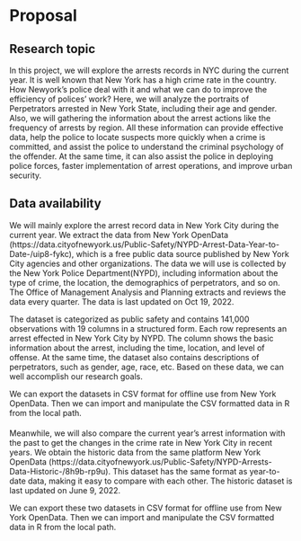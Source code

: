# Proposal

## Research topic
In this project, we will explore the arrests records in NYC during the current year. It is well known that New York has a high crime rate in the country. How Newyork's police deal with it and what we can do to improve the efficiency of polices' work? Here, we will analyze the portraits of Perpetrators arrested in New York State, including their age and gender. Also, we will gathering the information about the arrest actions like the frequency of arrests by region. All these information can provide effective data, help the police to locate suspects more quickly when a crime is committed, and assist the police to understand the criminal psychology of the offender. At the same time, it can also assist the police in deploying police forces, faster implementation of arrest operations, and improve urban security.



## Data availability
We will mainly explore the arrest record data in New York City during the current year. We extract the data from New York OpenData (https://data.cityofnewyork.us/Public-Safety/NYPD-Arrest-Data-Year-to-Date-/uip8-fykc), which is a free public data source published by New York City agencies and other organizations. The data we will use is collected by the New York Police Department(NYPD), including information about the type of crime, the location, the demographics of perpetrators, and so on. The Office of Management Analysis and Planning extracts and reviews the data every quarter. The data is last updated on Oct 19, 2022. 

The dataset is categorized as public safety and contains 141,000 observations with 19 columns in a structured form. Each row represents an arrest effected in New York City by NYPD. The column shows the basic information about the arrest, including the time, location, and level of offense. At the same time, the dataset also contains descriptions of perpetrators, such as gender, age, race, etc. Based on these data, we can well accomplish our research goals.

We can export the datasets in CSV format for offline use from New York OpenData. Then we can import and manipulate the CSV formatted data in R from the local path.






####
Meanwhile, we will also compare the current year's arrest information with the past to get the changes in the crime rate in New York City in recent years. We obtain the historic data from the same platform New York OpenData  (https://data.cityofnewyork.us/Public-Safety/NYPD-Arrests-Data-Historic-/8h9b-rp9u). This dataset has the same format as year-to-date data, making it easy to compare with each other. The historic dataset is last updated on June 9, 2022.

We can export these two datasets in CSV format for offline use from New York OpenData. Then we can import and manipulate the CSV formatted data in R from the local path.

